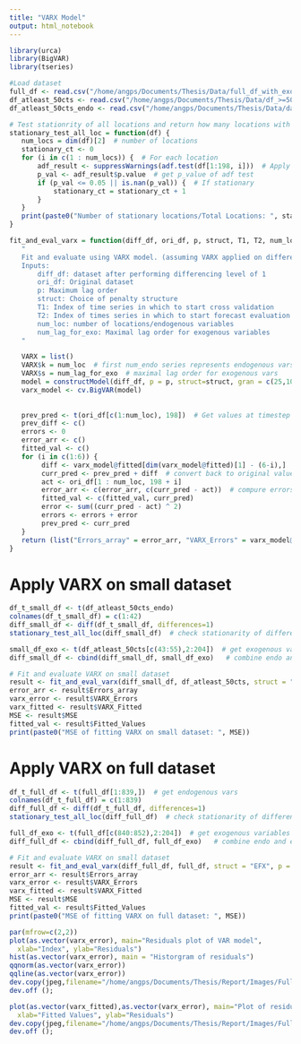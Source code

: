 ```yaml
---
title: "VARX Model"
output: html_notebook
---
```


```r
library(urca)
library(BigVAR)
library(tseries)
```

```r
#Load dataset
full_df <- read.csv("/home/angps/Documents/Thesis/Data/full_df_with_exo.csv")
df_atleast_50cts <- read.csv("/home/angps/Documents/Thesis/Data/df_>=50_with_exo.csv")
df_atleast_50cts_endo <- read.csv("/home/angps/Documents/Thesis/Data/data_>=50cts.csv")
```

```r
# Test stationrity of all locations and return how many locations with stationary time series
stationary_test_all_loc = function(df) {
   num_locs = dim(df)[2]  # number of locations
   stationary_ct <- 0
   for (i in c(1 : num_locs)) {  # For each location
       adf_result <- suppressWarnings(adf.test(df[1:198, i]))  # Apply adf test first 198 values as training set has 198 values
       p_val <- adf_result$p.value  # get p_value of adf test
       if (p_val <= 0.05 || is.nan(p_val)) {  # If stationary
           stationary_ct = stationary_ct + 1
       }
   }
   print(paste0("Number of stationary locations/Total Locations: ", stationary_ct, " / " , num_locs))
}

fit_and_eval_varx = function(diff_df, ori_df, p, struct, T1, T2, num_loc, num_lag_for_exo) {
   "
   Fit and evaluate using VARX model. (assuming VARX applied on differenced series)
   Inputs: 
       diff_df: dataset after performing differencing level of 1
       ori_df: Original dataset
       p: Maximum lag order
       struct: Choice of penalty structure
       T1: Index of time series in which to start cross validation
       T2: Index of times series in which to start forecast evaluation
       num_loc: number of locations/endogenous variables
       num_lag_for_exo: Maximal lag order for exogenous variables
   "

   VARX = list()
   VARX$k = num_loc  # first num_endo series represents endogenous vars
   VARX$s = num_lag_for_exo  # maximal lag order for exogenous vars
   model = constructModel(diff_df, p = p, struct=struct, gran = c(25,10), VARX = VARX, T1 = T1, T2 = T2)
   varx_model <- cv.BigVAR(model)
   
   
   prev_pred <- t(ori_df[c(1:num_loc), 198])  # Get values at timestep 198
   prev_diff <- c()
   errors <- 0
   error_arr <- c()
   fitted_val <- c()
   for (i in c(1:6)) {
        diff <- varx_model@fitted[dim(varx_model@fitted)[1] - (6-i),]  # get predicted differences 
        curr_pred <- prev_pred + diff  # convert back to original values
        act <- ori_df[1 : num_loc, 198 + i]
        error_arr <- c(error_arr, c(curr_pred - act))  # compure errors
        fitted_val <- c(fitted_val, curr_pred)
        error <- sum((curr_pred - act) ^ 2)
        errors <- errors + error
        prev_pred <- curr_pred
   }
   return (list("Errors_array" = error_arr, "VARX_Errors" = varx_model@resids, "Fitted_Values" = fitted_val, "VARX_Fitted" = varx_model@fitted, "MSE" = errors/6))
}

```

# Apply VARX on small dataset 
```r
df_t_small_df <- t(df_atleast_50cts_endo)
colnames(df_t_small_df) = c(1:42)
diff_small_df <- diff(df_t_small_df, differences=1)
stationary_test_all_loc(diff_small_df)  # check stationarity of differenced series```
```

```r
small_df_exo <- t(df_atleast_50cts[c(43:55),2:204])  # get exogenous variables
diff_small_df <- cbind(diff_small_df, small_df_exo)   # combine endo and exo together
```

```r
# Fit and evaluate VARX on small dataset
result <- fit_and_eval_varx(diff_small_df, df_atleast_50cts, struct = "EFX", p = 6, T1 = 156, T2 = 198, num_loc = 42, num_lag_for_exo = 1)
error_arr <- result$Errors_array
varx_error <- result$VARX_Errors
varx_fitted <- result$VARX_Fitted
MSE <- result$MSE
fitted_val <- result$Fitted_Values
print(paste0("MSE of fitting VARX on small dataset: ", MSE))
```

# Apply VARX on full dataset 


```r
df_t_full_df <- t(full_df[1:839,])  # get endogenous vars 
colnames(df_t_full_df) = c(1:839)
diff_full_df <- diff(df_t_full_df, differences=1)
stationary_test_all_loc(diff_full_df)  # check stationarity of differenced series```
```

```r
full_df_exo <- t(full_df[c(840:852),2:204])  # get exogenous variables
diff_full_df <- cbind(diff_full_df, full_df_exo)   # combine endo and exo together
```

```r
# Fit and evaluate VARX on small dataset
result <- fit_and_eval_varx(diff_full_df, full_df, struct = "EFX", p = 6, T1 = 156, T2 = 198, num_loc = 839, num_lag_for_exo = 1)
error_arr <- result$Errors_array
varx_error <- result$VARX_Errors
varx_fitted <- result$VARX_Fitted
MSE <- result$MSE
fitted_val <- result$Fitted_Values
print(paste0("MSE of fitting VARX on full dataset: ", MSE))
```






```r
par(mfrow=c(2,2))
plot(as.vector(varx_error), main="Residuals plot of VAR model", 
  xlab="Index", ylab="Residuals")
hist(as.vector(varx_error), main = "Historgram of residuals")
qqnorm(as.vector(varx_error))
qqline(as.vector(varx_error))
dev.copy(jpeg,filename="/home/angps/Documents/Thesis/Report/Images/Full_VARX_diff_resids.jpg");
dev.off ();
```

```r
plot(as.vector(varx_fitted),as.vector(varx_error), main="Plot of residuals against fitted values", 
  xlab="Fitted Values", ylab="Residuals")
dev.copy(jpeg,filename="/home/angps/Documents/Thesis/Report/Images/Full_VARX_diff_resids_vs_values.jpg");
dev.off ();
```

